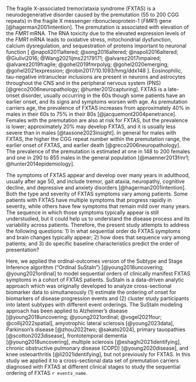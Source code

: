 The fragile X-associated tremor/ataxia syndrome (FXTAS) is a
neurodegenerative disorder caused by the
premutation (55 to 200 CGG repeats) in the
fragile X messenger ribonucleoprotein-1 (*FMR1*) gene [@hagerman2001intention].
The premutation is associated with
elevation of the *FMR1* mRNA.
The RNA toxicity 
due to the elevated expression levels of the *FMR1* mRNA leads to 
oxidative stress,
mitochondrial dysfunction,
calcium dysregulation, and
sequestration of proteins important to neuronal function
[
@napoli2011altered; 
@song2016altered;
@napoli2016altered;
@Giulivi2016;
@Wang2021ijms22179171;
@alvarez2017impaired;
@alvarez2019fragile;
@gohel2019fmrpolyg;
@gohel2020emerging;
@gohel2021expression;
@robin2017/10.1093/hmg/ddx148
].
Eosinophilic, tau-negative intranuclear inclusions are present
in neurons and astrocytes throughout the CNS and
in the peripheral nervous system (PNS) 
[@greco2006neuropathology; @hunter2012capturing].
FXTAS is a late-onset disorder, usually occurring in the 60s
though some patients have an earlier onset,
and its signs and symptoms worsen with age.
As premutation carriers age,
the prevalence of FXTAS increases from approximately
40% in males in their 60s to
75% in their 80s [@jacquemont2004penetrance].
Females with the premutation are also at risk for FXTAS,
but the prevalence is lower;
approximately 20% may develop FXTAS,
and it is usually less severe than in males [@tassone2023insight].
In general
for males with FXTAS,
the higher the CGG repeat number within the premutation range,
the earlier onset of FXTAS,
and earlier death [@greco2006neuropathology].
The prevalence of the premutation is estimated at
one in 148 to 200 females and
one in 290 to 855 males
in the general population [@maenner2013fmr1; @hunter2014epidemiology].

The symptoms of FXTAS appear and develop over many years in adulthood, 
usually after age 50, and include 
tremor, 
gait ataxia, 
neuropathy, 
cognitive decline, 
and depressive and anxiety disorders
[@hagerman2001intention].
Both the type and severity of FXTAS symptoms vary among patients. 
Some patients with FXTAS have multiple symptoms that 
progress rapidly in severity, 
while others have few symptoms that remain mild over many years. 
The sequence in which those symptoms typically appear 
is still understudied,
but it could help us to understand the disease process and its variability across patients.
Therefore, the present study attempts to address the following questions:
1) In what sequential order do 
FXTAS symptoms and brain changes typically appear;
2) how does that sequence vary among patients;
and 3) do specific baseline characteristics predict the order of presentation?

Here, we applied the ordinal-outcomes version of the
Subtype and Stage Inference algorithm
("Ordinal SuStaIn") [@young2018uncovering; @young2021ordinal]
to model sequential orders of clinically manifest FXTAS symptoms
in a cohort of FXTAS patients.
SuStaIn is a data-driven analytic approach
which was originally developed to
analyze cross-sectional biomarker data
to simultaneously
(1) estimate the ordering of onset 
for biomarkers of disease progression events and
(2) cluster study participants into 
latent subtypes with different event orderings.
The SuStaIn modeling approach has been applied to
Alzheimer's disease
[@young2018uncovering; @young2021ordinal; @vogel2021four; @collij2022spatial],
amyotrophic lateral sclerosis [@young2023data],
Parkinson's disease [@zhou2022two; @sakato2024],
primary tauopathies [@scotton2023disease],
frontotemporal dementia [@young2018uncovering],
multiple sclerosis [@eshaghi2021identifying],
chronic obstructive pulmonary disease (COPD) [@young2020disease],
and knee osteoarthritis [@li2021identifying],
but not previously for FXTAS.
In this study we applied it to a cross-sectional data set of
premutation carriers diagnosed with FXTAS at different clinical stages
to study the sequential ordering of FXTAS `r events_name`.
